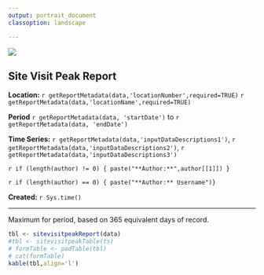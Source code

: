 ```yaml
---
output: portrait_document
classoption: landscape

---
```


![](http://www.usgs.gov/newsroom/images/2015-04-07/usgs_logo.png)

## Site Visit Peak Report  

**Location:**  `r getReportMetadata(data,'locationNumber',required=TRUE)` `r getReportMetadata(data,'locationName',required=TRUE)`
   
**Period** `r getReportMetadata(data, 'startDate')` to `r getReportMetadata(data, 'endDate')`

**Time Series:** `r getReportMetadata(data,'inputDataDescriptions1')`, `r getReportMetadata(data,'inputDataDescriptions2')`, `r getReportMetadata(data,'inputDataDescriptions3')`

`r if (length(author) != 0) { paste("**Author:**",author[[1]]) }`

`r if (length(author) == 0) { paste("**Author:** Username")}`

**Created:**  `r Sys.time()`

***
   
Maximum for period, based on 365 equivalent days of record. 
   
```r
tbl <- sitevisitpeakReport(data)
#tbl <- sitevisitpeakTable(ts)
# formTable <- padTable(tbl)
# cat(formTable)
kable(tbl,align='l')
```
